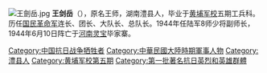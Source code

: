 [[File:王劍岳.jpg|thumb]]
'''王剑岳'''（{{bd|1906年||1944年|6月10日|catIdx=W}}），原名王师，湖南澧县人，毕业于[[黄埔军校|黄埔军校]]五期工兵科。历任[[国民革命军|国民革命军]]连长、团长、大队长、总队长。1944年任陆军8师少将副师长，1944年6月10日阵亡于[[河南|河南]][[灵宝|灵宝]]毕家寨。
{{DEFAULTSORT:Wang王}}
[[Category:中国抗日战争牺牲者|Category:中国抗日战争牺牲者]]
[[Category:中華民國大陸時期軍事人物|Category:中華民國大陸時期軍事人物]]
[[Category:澧县人|Category:澧县人]]
[[Category:黄埔军校第五期|Category:黄埔军校第五期]]
[[Category:第一批著名抗日英烈和英雄群體|Category:第一批著名抗日英烈和英雄群體]]